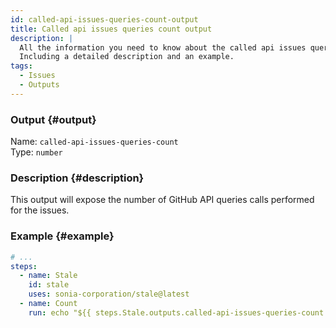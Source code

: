 ```yaml
---
id: called-api-issues-queries-count-output
title: Called api issues queries count output
description: |
  All the information you need to know about the called api issues queries count output.
  Including a detailed description and an example.
tags:
  - Issues
  - Outputs
---
```


### Output {#output}

Name: `called-api-issues-queries-count`  
Type: `number`

### Description {#description}

This output will expose the number of GitHub API queries calls performed for the issues.

### Example {#example}

```yml {6}
# ...
steps:
  - name: Stale
    id: stale
    uses: sonia-corporation/stale@latest
  - name: Count
    run: echo "${{ steps.Stale.outputs.called-api-issues-queries-count }}"
```
